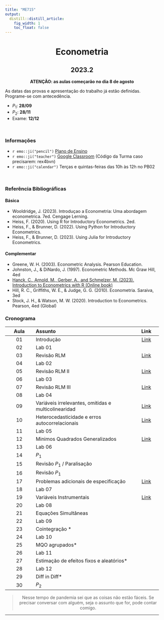 ```yaml
---
title: "ME715"
output:
  distill::distill_article: 
    fig_width: 1
    toc_float: false  
---
```


<center>

# Econometria

## 2023.2

**ATENÇÃO: as aulas começarão no dia 8 de agosto**

</center>



As datas das provas e apresentação do trabalho já estão definidas. Programe-se com antecedência. 

- $P_1$: **28/09**
- $P_2$: **28/11**  
- Exame: **12/12**  



</br>

### Informações 


- `r emo::ji("pencil")` [Plano de Ensino]() 
- `r emo::ji("teacher")` [Google Classroom](https://classroom.google.com/c/NjE2NDA0MDE3MTM4)  (Código da Turma caso precisarem: rex4bvn)
- `r emo::ji("calendar")` Terças e quintas-feiras das 10h às 12h no PB02

</br>

### Referência Bibliográficas


#### Básica

- Wooldridge, J. (2023). Introduçao a Econometria: Uma abordagem econometrica. 7ed. Cengage Lerning.
- Heiss, F. (2020). Using R for Introductory Econometrics. 2ed.
- Heiss, F., \& Brunner, D. (2022). Using Python for Introductory Econometrics.
- Heiss, F., \& Brunner, D. (2023). Using Julia for Introductory Econometrics.

#### Complementar

- Greene, W. H. (2003). Econometric Analysis. Pearson Education.
- Johnston, J., & DiNardo, J. (1997). Econometric Methods. Mc Graw Hill, 4ed
- [Hanck, C., Arnold, M., Gerber, A., and Schmelzer, M. (2023). Introduction to Econometrics with R (Online book)](https://www.econometrics-with-r.org/)
-  Hill, R. C., Griffiths, W. E., & Judge, G. G. (2010). Econometria. Saraiva, 3ed
-  Stock, J. H., & Watson, M. W. (2020). Introduction to Econometrics. Pearson, 4ed (Global)


### **Cronograma**


| Aula  | Assunto                | Link |
|:-----:|:-----------------------|:----:|
| 01     | Introdução  | [Link](https://ctruciosm.github.io/ME715-unicamp/ME715_Aula01.html#/title-slide) |
|02      | Lab 01 |     |
| 03     | Revisão RLM  | [Link](https://ctruciosm.github.io/ME715-unicamp/ME715_Aula02.html#/title-slide)
|04      | Lab 02 |     |
| 05     | Revisão RLM II  | [Link](https://ctruciosm.github.io/ME715-unicamp/ME715_Aula03.html#/title-slide)
|06      | Lab 03 |     |
| 07     | Revisão RLM III  | [Link](https://ctruciosm.github.io/ME715-unicamp/ME715_Aula04.html#/title-slide)
|08      | Lab 04 |     |
| 09     | Variáveis irrelevantes, omitidas e multicolinearidad | [Link](https://ctruciosm.github.io/ME715-unicamp/ME715_Aula05.html#/title-slide)
| 10     | Heterocedasticidade e erros autocorrelacionais | [Link](https://ctruciosm.github.io/ME715-unicamp/ME715_Aula06.html#/title-slide)
|11      | Lab 05 |     |
| 12     | Minimos Quadrados Generalizados | [Link](https://ctruciosm.github.io/ME715-unicamp/ME715_Aula07.html#/title-slide)
|13      | Lab 06 |     |
|14      | $P_1$ |     |
| 15     | Revisão $P_1$ / Paralisação |
| 16     | Revisão $P_1$ |
| 17     | Problemas adicionais de especificação | [Link](https://ctruciosm.github.io/ME715-unicamp/ME715_Aula08.html#/title-slide)
| 18     | Lab 07 | 
| 19     | Variáveis Instrumentais | [Link](https://ctruciosm.github.io/ME715-unicamp/ME715_Aula09.html#/title-slide)
| 20     | Lab 08 |
| 21     | Equações Simultâneas |
| 22     | Lab 09 |
| 23     | Cointegração * |
| 24     | Lab 10  |
| 25     | MQO agrupados* |
| 26     | Lab 11 |
| 27     | Estimação de efeitos fixos e aleatórios* |
| 28     | Lab 12 |
| 29     | Diff in Diff* |
| 30     | $P_2$




<center>

> Nesse tempo de pandemia sei que as coisas não estão fáceis. Se precisar conversar com alguém, seja o assunto que for,  pode contar comigo. 

</center>



---- 